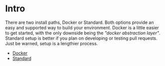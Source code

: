 # Intro

There are two install paths, Docker or Standard. Both options provide an easy and supported way to build your environment. Docker is a little easier to get started, with the only downside being the _"docker abstraction layer"_. Standard setup is better if you plan on developing or testing pull requests. Just be warned, setup is a lengthier process.

- [Docker](/docs/setup/docker)
- [Standard](/docs/setup/standard)
